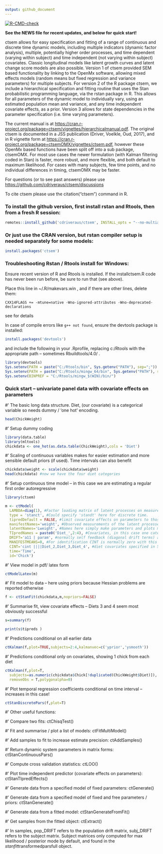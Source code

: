 ```yaml
---
output: github_document
---
```


<!-- README.md is generated from README.Rmd. Please edit that file -->

  <!-- badges: start -->
  [![R-CMD-check](https://github.com/cdriveraus/ctsem/workflows/R-CMD-check/badge.svg)](https://github.com/cdriveraus/ctsem/actions)
  <!-- badges: end -->

**See the NEWS file for recent updates, and below for quick start!**

ctsem allows for easy specification and fitting of a range of continuous and discrete time dynamic models, including multiple indicators (dynamic factor analysis), multiple, potentially higher order processes, and time dependent (varying within subject) and time independent (not varying within subject) covariates. Classic longitudinal models like latent growth curves and latent change score models are also possible.  Version 1 of ctsem provided SEM based functionality by linking to the OpenMx software, allowing mixed effects models (random means but fixed regression and variance parameters) for multiple subjects. For version 2 of the R package ctsem, we include a hierarchical specification and fitting routine that uses the Stan probabilistic programming language, via the rstan package in R. This allows for all parameters of the dynamic model to individually vary, using an estimated population mean and variance, and any time independent covariate effects, as a prior. Version 3 allows for state dependencies in the parameter specification (i.e. time varying parameters). 

The current manual is at <https://cran.r-project.org/package=ctsem/vignettes/hierarchicalmanual.pdf>.
The original ctsem is documented in a JSS publication (Driver, Voelkle, Oud, 2017), and in R vignette form at <https://cran.r-project.org/package=ctsemOMX/vignettes/ctsem.pdf>, however these OpenMx based functions have been split off into a sub package, ctsemOMX. For most use cases the newer formulation (with Kalman filtering coded in Stan) is faster, more robust, and more flexible, and both default to maximum likelihood. For cases with many subjects, few time points, and no individual differences in timing, ctsemOMX may be faster. 

For questions (or to see past answers) please use <https://github.com/cdriveraus/ctsem/discussions>

To cite ctsem please use the citation("ctsem") command in R.

### To install the github version, first install rstan and Rtools, then from a fresh R session:

```r
remotes::install_github('cdriveraus/ctsem', INSTALL_opts = "--no-multiarch", dependencies = c("Depends", "Imports"))
```

### Or just use the CRAN version, but rstan compiler setup is needed separately for some models:
```r
install.packages('ctsem')
```


### Troubleshooting Rstan / Rtools install for Windows:

Ensure recent version of R and Rtools is installed.
If the installctsem.R code has never been run before, be sure to run that (see above).

Place this line  in ~/.R/makevars.win , and if there are other lines, delete them:

```
CXX14FLAGS += -mtune=native -Wno-ignored-attributes -Wno-deprecated-declarations
```
see \url{https://discourse.mc-stan.org/t/dealing-with-r-4-0/14586} for details

In case of compile errors like `g++ not found`, ensure the devtools package is installed:

```r
install.packages('devtools')
```

and include the following in your .Rprofile, replacing c:/Rtools with the appropriate path -- sometimes Rbuildtools/4.0/ . 

```r
library(devtools)
Sys.setenv(PATH = paste("C:/Rtools/bin", Sys.getenv("PATH"), sep=";"))
Sys.setenv(PATH = paste("C:/Rtools/mingw_64/bin", Sys.getenv("PATH"), sep=";"))
Sys.setenv(BINPREF = "C:/Rtools/mingw_$(WIN)/bin/")
```

### Quick start -- univariate panel data with covariate effects on parameters

#' The basic long data structure. Diet, (our covariate) is a categorical variable so needs dummy / 'one hot' encoding.
```r
head(ChickWeight) 
```

#' Setup dummy coding
```r
library(data.table)
library(mltools)
chickdata <- one_hot(as.data.table(ChickWeight),cols = 'Diet')
```

#' Scaling of continuous variables makes for easier estimation and more sensible default priors (if used). Time intervals can also benefit
```r
chickdata$weight <- scale(chickdata$weight) 
head(chickdata) #now we have the four diet categories
```



#' Setup continuous time model -- in this case we are estimating a regular first order autoregressive
```r
library(ctsem)

m <- ctModel(
  LAMBDA=diag(1), #Factor loading matrix of latent processes on measurements, fixed to 1
  type = 'stanct', #Could specify 'standt' here for discrete time.
  tipredDefault = FALSE, #limit covariate effects on parameters to those explicitly specified
  manifestNames='weight', #Observed measurements of the latent processes
  latentNames='Lweight', #Names here simply make parameters and plots more interpretable
  TIpredNames = paste0('Diet_',2:4), #Covariates, in this case one category needs to be baseline...
  DRIFT='a11 | param', #normally self feedback (diagonal drift terms) are restricted to negative
  MANIFESTMEANS=0, #For identification CINT is normally zero with this freely estimated
  CINT='cint ||||Diet_2,Diet_3,Diet_4', #diet covariates specified in 5th 'slot' (four '|' separators)
  time='Time',
  id='Chick')
```

#' View model in pdf/ latex form
```r
ctModelLatex(m)
```

#' Fit model to data -- here using priors because Hessian problems are reported otherwise
```r
f <- ctStanFit(chickdata,m,nopriors=FALSE) 
```

#' Summarise fit, view covariate effects -- Diets 3 and 4 seem most obviously successful
```r
s=summary(f)

print(s$tipreds )
```

#' Predictions conditional on all earlier data
```r
ctKalman(f,plot=TRUE,subjects=2:4,kalmanvec=c('yprior','ysmooth')) 
```

#' Predictions conditional only on covariates, showing 1 chick from each diet
```r
ctKalman(f,plot=T, 
  subjects=as.numeric(chickdata$Chick[!duplicated(ChickWeight$Diet)]),
  removeObs = T,polygonalpha=0)
```

#' Plot temporal regression coefficients conditional on time interval -- increases in this case!
```r
ctStanDiscretePars(f,plot=T) 
```

#' Other useful functions:

#' Compare two fits: ctChisqTest()

#' Fit and summarise / plot a list of models: ctFitMultiModel()

#' Add samples to fit to increase estimate precision: ctAddSamples()

#' Return dynamic system parameters in matrix forms: ctStanContinuousPars()

#' Compute cross validation statistics: ctLOO()

#' Plot time independent predictor (covariate effects on parameters): ctStanTIpredEffects()

#' Generate data from a specified model of fixed parameters: ctGenerate()

#' Generate data from a specified model of fixed and free parameters / priors: ctStanGenerate()

#' Generate data from a fitted model: ctStanGenerateFromFit()

#' Get samples from the fitted object: ctExtract()

#' In samples, pop_DRIFT refers to the population drift matrix, subj_DRIFT refers to the subject matrix. Subject matrices only computed for max likelihood / posterior mode by default, and found in the $stanfit$transformedparsfull object. 



